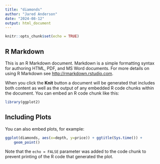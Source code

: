 ```yaml
---
title: "diamonds"
author: "Jared Anderson"
date: "2024-08-12"
output: html_document
---
```


```r
knitr::opts_chunk$set(echo = TRUE)
```

## R Markdown

This is an R Markdown document. Markdown is a simple formatting syntax for authoring HTML, PDF, and MS Word documents. For more details on using R Markdown see <http://rmarkdown.rstudio.com>.

When you click the **Knit** button a document will be generated that includes both content as well as the output of any embedded R code chunks within the document. You can embed an R code chunk like this:

```r
library(ggplot2)
```

## Including Plots

You can also embed plots, for example:

```r
ggplot(diamonds, aes(x=depth, y=price)) + ggtitle(Sys.time()) +
    geom_point()
```

Note that the `echo = FALSE` parameter was added to the code chunk to prevent printing of the R code that generated the plot.
